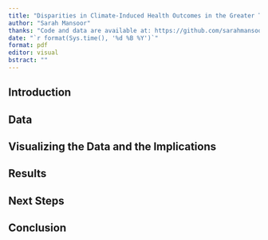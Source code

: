 ```yaml
---
title: "Disparities in Climate-Induced Health Outcomes in the Greater Toronto Area."
author: "Sarah Mansoor"
thanks: "Code and data are available at: https://github.com/sarahmansoorr/SUDS2022"
date: "`r format(Sys.time(), '%d %B %Y')`"
format: pdf
editor: visual
bstract: ""
---
```


## Introduction

## Data

## Visualizing the Data and the Implications

## Results

## Next Steps

## Conclusion
